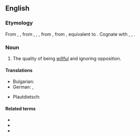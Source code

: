 ==English==

===Etymology===
From {{inh|en|enm|self-wil}}, {{m|enm|self-wille}}, from {{inh|en|ang|sylfwill}}, {{m|ang|selfwill}}, {{m|ang|selfwille||self-will}}, from {{inh|en|gmw-pro|*selbawilljō}}, from {{inh|en|gem-pro|*selbawiljô||self-will}}, equivalent to {{prefix|en|self|will}}. Cognate with {{cog|goh|selbwillo}}, {{m|goh|selpwillo}}, {{cog|non|sjalfvili}}.

===Noun===
{{en-noun|-}}

# The quality of being [[willful]] and ignoring opposition.

====Translations====
{{trans-top|the quality of being willful and ignoring opposition}}
* Bulgarian: {{t+|bg|своеволие|n}}
* German: {{t+|de|Eigensinn|m}}, {{t|de|Eigenwille|m}}
{{trans-mid}}
* Plautdietsch: {{t|pdt|Ieejensenn|m}}
{{trans-bottom}}

====Related terms====
* {{l|en|self-willed}}
* {{l|en|self-willedly}}
* {{l|en|self-willedness}}